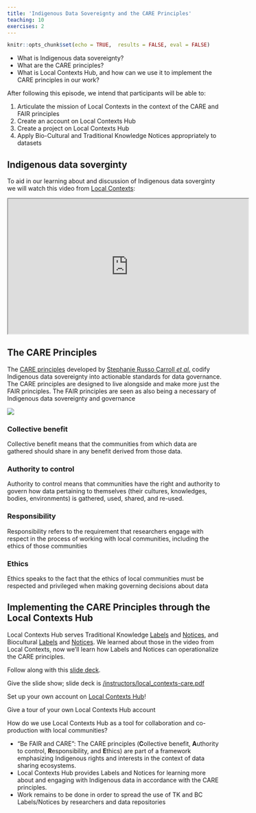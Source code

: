 ```yaml
---
title: 'Indigenous Data Sovereignty and the CARE Principles'
teaching: 10
exercises: 2
---
```


```r
knitr::opts_chunk$set(echo = TRUE,  results = FALSE, eval = FALSE)
```

::: questions
-   What is Indigenous data sovereignty?
-   What are the CARE principles?
-   What is Local Contexts Hub, and how can we use it to implement the CARE principles in our work? 
:::

::: objectives
After following this episode, we intend that participants will be able to:

1.  Articulate the mission of Local Contexts in the context of the CARE and FAIR principles
3.  Create an account on Local Contexts Hub
4.  Create a project on Local Contexts Hub
2.  Apply Bio-Cultural and Traditional Knowledge Notices appropriately to datasets
:::

## Indigenous data soverginty

To aid in our learning about and discussion of Indigenous data soverginty we will watch this video from [Local Contexts](https://localcontexts.org/):

<iframe width="560" height="315" src="https://www.youtube.com/embed/g7-RuXmLewk" data-external= "1" allowfullscreen> </iframe>


## The CARE Principles

The [CARE principles](https://www.gida-global.org/care) developed by [Stephanie Russo Carroll *et al.*](https://www.nature.com/articles/s41597-021-00892-0) codify Indigenous data sovereignty into actionable standards for data governance.  The CARE principles are designed to live alongside and make more just the FAIR principles.  The FAIR principles are seen as also being a necessary of Indigenous data sovereignty and governance  

![](https://images.squarespace-cdn.com/content/v1/5d3799de845604000199cd24/1567592451970-2R8XFL670QNMAGDRV7ED/Be+FAIR+and+CARE.png?format=2500w)


### Collective benefit

Collective benefit means that the communities from which data are gathered should share in any benefit derived from those data.

### Authority to control

Authority to control means that communities have the right and authority to govern how data pertaining to themselves (their cultures, knowledges, bodies, environments) is gathered, used, shared, and re-used.

### Responsibility

Responsibility refers to the requirement that researchers engage with respect in the process of working with local communities, including the ethics of those communities

### Ethics

Ethics speaks to the fact that the ethics of local communities must be respected and privileged when making governing decisions about data


## Implementing the CARE Principles through the Local Contexts Hub

Local Contexts Hub serves Traditional Knowledge [Labels](https://localcontexts.org/labels/traditional-knowledge-labels/) and [Notices](https://localcontexts.org/notice/tk-notice/), and Biocultural [Labels](https://localcontexts.org/labels/biocultural-labels/) and [Notices](https://localcontexts.org/notice/bc-notice/).  We learned about those in the video from Local Contexts, now we'll learn how Labels and Notices can operationalize the CARE principles.

Follow along with this [slide deck](https://github.com/role-model/multidim-biodiv-data/blob/main/instructors/local_contexts-care.pdf).

::: instructor

Give the slide show; slide deck is [/instructors/local_contexts-care.pdf](https://github.com/role-model/multidim-biodiv-data/blob/main/instructors/local_contexts-care.pdf)

:::

::: challenge

Set up your own account on [Local Contexts Hub](https://localcontextshub.org/register/)!

:::

::: instructor

Give a tour of your own Local Contexts Hub account

:::

::: discussion

How do we use Local Contexts Hub as a tool for collaboration and co-production with local communities?

:::


::: keypoints
- "Be FAIR and CARE": The CARE principles (**C**ollective benefit, **A**uthority to control, **R**esponsibility, and **E**thics) are part of a framework emphasizing Indigenous rights and interests in the context of data sharing ecosystems.
- Local Contexts Hub provides Labels and Notices for learning more about and engaging with Indigenous data in accordance with the CARE principles. 
- Work remains to be done in order to spread the use of TK and BC Labels/Notices by researchers and data repositories
:::
